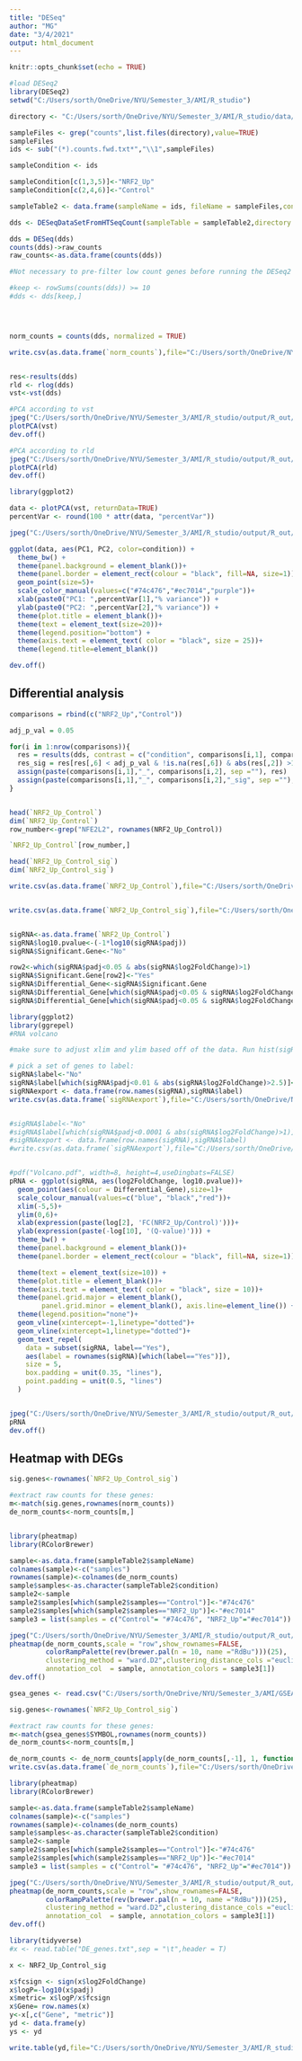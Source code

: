 ---
title: "DESeq"
author: "MG"
date: "3/4/2021"
output: html_document
---

```{r setup, include=FALSE}
knitr::opts_chunk$set(echo = TRUE)
```



```{r, echo = TRUE}
#load DESeq2
library(DESeq2)
setwd("C:/Users/sorth/OneDrive/NYU/Semester_3/AMI/R_studio")

directory <- "C:/Users/sorth/OneDrive/NYU/Semester_3/AMI/R_studio/data/counts"

sampleFiles <- grep("counts",list.files(directory),value=TRUE) 
sampleFiles 
ids <- sub("(*).counts.fwd.txt*","\\1",sampleFiles)

sampleCondition <- ids

sampleCondition[c(1,3,5)]<-"NRF2_Up"
sampleCondition[c(2,4,6)]<-"Control"

sampleTable2 <- data.frame(sampleName = ids, fileName = sampleFiles,condition = sampleCondition)

dds <- DESeqDataSetFromHTSeqCount(sampleTable = sampleTable2,directory = directory,design= ~ condition)

dds = DESeq(dds)
counts(dds)->raw_counts
raw_counts<-as.data.frame(counts(dds))

#Not necessary to pre-filter low count genes before running the DESeq2 functions, pre-filtering is useful and can be done by removing rows in which there are very few reads, so we reduce the memory size of the dds data object, and increase the speed of the transformation and testing functions within DESeq2

#keep <- rowSums(counts(dds)) >= 10
#dds <- dds[keep,]




norm_counts = counts(dds, normalized = TRUE)

write.csv(as.data.frame(`norm_counts`),file="C:/Users/sorth/OneDrive/NYU/Semester_3/AMI/R_studio/output/R_out/norm_counts.csv",quote=FALSE)


res<-results(dds)
rld <- rlog(dds)
vst<-vst(dds)

#PCA according to vst
jpeg("C:/Users/sorth/OneDrive/NYU/Semester_3/AMI/R_studio/output/R_out/vst_PCA_plot.jpg")
plotPCA(vst)
dev.off()

#PCA according to rld
jpeg("C:/Users/sorth/OneDrive/NYU/Semester_3/AMI/R_studio/output/R_out/rld_PCA_plot.jpg")
plotPCA(rld)
dev.off()

library(ggplot2)

data <- plotPCA(vst, returnData=TRUE)
percentVar <- round(100 * attr(data, "percentVar"))

jpeg("C:/Users/sorth/OneDrive/NYU/Semester_3/AMI/R_studio/output/R_out/ggplot_PCA_plot.jpg")

ggplot(data, aes(PC1, PC2, color=condition)) +
  theme_bw() + 
  theme(panel.background = element_blank())+
  theme(panel.border = element_rect(colour = "black", fill=NA, size=1))+
  geom_point(size=5)+
  scale_color_manual(values=c("#74c476","#ec7014","purple"))+
  xlab(paste0("PC1: ",percentVar[1],"% variance")) +
  ylab(paste0("PC2: ",percentVar[2],"% variance")) +
  theme(plot.title = element_blank())+
  theme(text = element_text(size=20))+
  theme(legend.position="bottom") +
  theme(axis.text = element_text( color = "black", size = 25))+
  theme(legend.title=element_blank())

dev.off()
```




## Differential analysis
```{r DE analysis with DESEQ2}

comparisons = rbind(c("NRF2_Up","Control"))

adj_p_val = 0.05

for(i in 1:nrow(comparisons)){
  res = results(dds, contrast = c("condition", comparisons[i,1], comparisons[i,2]))
  res_sig = res[res[,6] < adj_p_val & !is.na(res[,6]) & abs(res[,2]) >1,]
  assign(paste(comparisons[i,1],"_", comparisons[i,2], sep =""), res)
  assign(paste(comparisons[i,1],"_", comparisons[i,2],"_sig", sep =""), res_sig)
}


head(`NRF2_Up_Control`)
dim(`NRF2_Up_Control`)
row_number<-grep("NFE2L2", rownames(NRF2_Up_Control))

`NRF2_Up_Control`[row_number,]

head(`NRF2_Up_Control_sig`)
dim(`NRF2_Up_Control_sig`)

write.csv(as.data.frame(`NRF2_Up_Control`),file="C:/Users/sorth/OneDrive/NYU/Semester_3/AMI/R_studio/output/R_out/NRF2_Up.vs.Control_allresults.csv",quote=FALSE)


write.csv(as.data.frame(`NRF2_Up_Control_sig`),file="C:/Users/sorth/OneDrive/NYU/Semester_3/AMI/R_studio/output/R_out/NRF2_Up.vs.Control_FC1_qval05_results.csv",quote=FALSE)


sigRNA<-as.data.frame(`NRF2_Up_Control`)
sigRNA$log10.pvalue<-(-1*log10(sigRNA$padj))
sigRNA$Significant.Gene<-"No"

row2<-which(sigRNA$padj<0.05 & abs(sigRNA$log2FoldChange)>1)
sigRNA$Significant.Gene[row2]<-"Yes"
sigRNA$Differential_Gene<-sigRNA$Significant.Gene
sigRNA$Differential_Gene[which(sigRNA$padj<0.05 & sigRNA$log2FoldChange>1)]<-"Up-Regulated"
sigRNA$Differential_Gene[which(sigRNA$padj<0.05 & sigRNA$log2FoldChange< -1)]<-"Down-Regulated"

```

```{r Volcano plot with ggplot2}
library(ggplot2)
library(ggrepel)
#RNA volcano

#make sure to adjust xlim and ylim based off of the data. Run hist(sigRNA$log2FoldChange) and hist(sigRNA$log10.pvalue) to get an idea

# pick a set of genes to label:
sigRNA$label<-"No"
sigRNA$label[which(sigRNA$padj<0.01 & abs(sigRNA$log2FoldChange)>2.5)]<-"Yes"
sigRNAexport <- data.frame(row.names(sigRNA),sigRNA$label)
write.csv(as.data.frame(`sigRNAexport`),file="C:/Users/sorth/OneDrive/NYU/Semester_3/AMI/R_studio/output/R_out/sigRNA_class_thresh.csv",quote=FALSE)


#sigRNA$label<-"No"
#sigRNA$label[which(sigRNA$padj<0.0001 & abs(sigRNA$log2FoldChange)>1)]<-"Yes"
#sigRNAexport <- data.frame(row.names(sigRNA),sigRNA$label)
#write.csv(as.data.frame(`sigRNAexport`),file="C:/Users/sorth/OneDrive/NYU/Semester_3/AMI/R_studio/output/R_out/sigRNA_verysig_thresh.csv",quote=FALSE)


#pdf("Volcano.pdf", width=8, height=4,useDingbats=FALSE)
pRNA <- ggplot(sigRNA, aes(log2FoldChange, log10.pvalue))+
  geom_point(aes(colour = Differential_Gene),size=1)+
  scale_colour_manual(values=c("blue", "black","red"))+
  xlim(-5,5)+
  ylim(0,6)+
  xlab(expression(paste(log[2], 'FC(NRF2_Up/Control)')))+
  ylab(expression(paste(-log[10], '(Q-value)'))) +
  theme_bw() + 
  theme(panel.background = element_blank())+
  theme(panel.border = element_rect(colour = "black", fill=NA, size=1))+

  theme(text = element_text(size=10)) +
  theme(plot.title = element_blank())+
  theme(axis.text = element_text( color = "black", size = 10))+
  theme(panel.grid.major = element_blank(), 
        panel.grid.minor = element_blank(), axis.line=element_line()) +
  theme(legend.position="none")+
  geom_vline(xintercept=-1,linetype="dotted")+
  geom_vline(xintercept=1,linetype="dotted")+
  geom_text_repel(
    data = subset(sigRNA, label=="Yes"),
    aes(label = rownames(sigRNA)[which(label=="Yes")]),
    size = 5,
    box.padding = unit(0.35, "lines"),
    point.padding = unit(0.5, "lines")
  )


jpeg("C:/Users/sorth/OneDrive/NYU/Semester_3/AMI/R_studio/output/R_out/volcano_plot.jpg")
pRNA
dev.off()

```


## Heatmap with DEGs
```{r Heatmap}
sig.genes<-rownames(`NRF2_Up_Control_sig`)

#extract raw counts for these genes:
m<-match(sig.genes,rownames(norm_counts))
de_norm_counts<-norm_counts[m,]


library(pheatmap)
library(RColorBrewer)

sample<-as.data.frame(sampleTable2$sampleName)
colnames(sample)<-c("samples")
rownames(sample)<-colnames(de_norm_counts)
sample$samples<-as.character(sampleTable2$condition)
sample2<-sample
sample2$samples[which(sample2$samples=="Control")]<-"#74c476"
sample2$samples[which(sample2$samples=="NRF2_Up")]<-"#ec7014"
sample3 = list(samples = c("Control"= "#74c476", "NRF2_Up"="#ec7014"))

jpeg("C:/Users/sorth/OneDrive/NYU/Semester_3/AMI/R_studio/output/R_out/heatmap_plot.jpg")
pheatmap(de_norm_counts,scale = "row",show_rownames=FALSE,
         colorRampPalette(rev(brewer.pal(n = 10, name ="RdBu")))(25),
         clustering_method = "ward.D2",clustering_distance_cols ="euclidean",
         annotation_col  = sample, annotation_colors = sample3[1])
dev.off()

```

```{r Heatmap with GSEA} 
gsea_genes <- read.csv("C:/Users/sorth/OneDrive/NYU/Semester_3/AMI/GSEA_GUI/py_out/top_genes_df.csv")

sig.genes<-rownames(`NRF2_Up_Control_sig`)

#extract raw counts for these genes:
m<-match(gsea_genes$SYMBOL,rownames(norm_counts))
de_norm_counts<-norm_counts[m,]

de_norm_counts <- de_norm_counts[apply(de_norm_counts[,-1], 1, function(x) !all(x==0)),]
write.csv(as.data.frame(`de_norm_counts`),file="C:/Users/sorth/OneDrive/NYU/Semester_3/AMI/R_studio/output/R_out/de_norm_counts.csv",quote=FALSE)

library(pheatmap)
library(RColorBrewer)

sample<-as.data.frame(sampleTable2$sampleName)
colnames(sample)<-c("samples")
rownames(sample)<-colnames(de_norm_counts)
sample$samples<-as.character(sampleTable2$condition)
sample2<-sample
sample2$samples[which(sample2$samples=="Control")]<-"#74c476"
sample2$samples[which(sample2$samples=="NRF2_Up")]<-"#ec7014"
sample3 = list(samples = c("Control"= "#74c476", "NRF2_Up"="#ec7014"))

jpeg("C:/Users/sorth/OneDrive/NYU/Semester_3/AMI/R_studio/output/R_out/GSEA_heatmap_plot.jpg")
pheatmap(de_norm_counts,scale = "row",show_rownames=FALSE,
         colorRampPalette(rev(brewer.pal(n = 10, name ="RdBu")))(25),
         clustering_method = "ward.D2",clustering_distance_cols ="euclidean",
         annotation_col  = sample, annotation_colors = sample3[1])
dev.off()

```

```{r rnk file}
library(tidyverse)
#x <- read.table("DE_genes.txt",sep = "\t",header = T)

x <- NRF2_Up_Control_sig

x$fcsign <- sign(x$log2FoldChange)
x$logP=-log10(x$padj)
x$metric= x$logP/x$fcsign
x$Gene= row.names(x)
y<-x[,c("Gene", "metric")]
yd <- data.frame(y)
ys <- yd

write.table(yd,file="C:/Users/sorth/OneDrive/NYU/Semester_3/AMI/R_studio/output/R_out/DE_genes.rnk",quote=F,sep="\t",row.names=F,col.names = F)




```